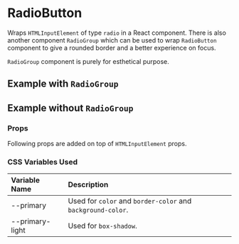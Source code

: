 
<Meta of={RadioButtonStories} />

# RadioButton

Wraps `HTMLInputElement` of type `radio` in a React component. There is also another component `RadioGroup` which
can be used to wrap `RadioButton` component to give a rounded border and a better experience on focus.

`RadioGroup` component is purely for esthetical purpose.

## Example with `RadioGroup`

<Canvas of={RadioButtonStories.WithRadioGroup} />

## Example without `RadioGroup`

<Canvas of={RadioButtonStories.WithoutRadioGroup} />

### Props

Following props are added on top of `HTMLInputElement` props.

<Controls of={RadioButtonStories.Primary} />

### CSS Variables Used

| Variable Name | Description |
| :- | :- |
| --primary | Used for `color` and `border-color` and `background-color`. |
| --primary-light | Used for `box-shadow`. |
